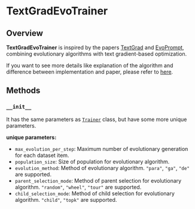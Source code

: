 # TextGradEvoTrainer

## Overview

**TextGradEvoTrainer** is inspired by the papers [TextGrad](https://arxiv.org/abs/2406.07496) and [EvoPrompt](https://arxiv.org/abs/2309.08532), combining evolutionary algorithms with text gradient-based optimization.

If you want to see more details like explanation of the algorithm and difference between implementation and paper, please refer to [here](https://github.com/weavel-ai/Ape/libs/ape-core/ape/core/trainer/community/text_grad_evo/README.md).

## Methods

### `__init__`

It has the same parameters as [`Trainer`](../../trainer.mdx) class, but have some more unique parameters.

**unique parameters:**

- `max_evolution_per_step`: Maximum number of evolutionary generation for each dataset item.
- `population_size`: Size of population for evolutionary algorithm.
- `evolution_method`: Method of evolutionary algorithm. `"para"`, `"ga"`, `"de"` are supported.
- `parent_selection_mode`: Method of parent selection for evolutionary algorithm. `"random"`, `"wheel"`, `"tour"` are supported.
- `child_selection_mode`: Method of child selection for evolutionary algorithm. `"child"`, `"topk"` are supported.

